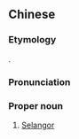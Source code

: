 {{also|雪兰莪}}
==Chinese==
{{zh-forms|s=雪兰莪|gloss=-}}

===Etymology===
{{bor|zh|ms|Selangor}}.

===Pronunciation===
{{zh-pron
|m=Xuělán'é
|c=syut3 laan4 ngo4
|cat=pn
}}

===Proper noun===
{{zh-proper noun}}

# [[Selangor]] {{gloss|western [[Malaysia]] state}}

{{zh-cat|States of Malaysia}}